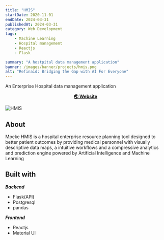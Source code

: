 ```yaml
---
title: "HMIS"
startDate: 2020-11-01
endDate: 2024-03-31
publishedAt: 2024-03-31
category: Web Development
tags: 
    - Machine Learning
    - Hospital management
    - Reactjs
    - Flask

summary: "A hostpital data management application"
banner: /images/banner/projects/hmis.png
alt: "Refinaid: Bridging the Gap with AI For Everyone"
---
```


An Enterprise Hospital data management application

<div align="center">
  <strong>
    <a href="https://mpekehmis.marascientific.com/">🌏 Website</a>
  </strong>
</div>

![HMIS](/images/banner/projects/hmis.png)

## About

Mpeke HMIS is a hospital enterprise resource planning tool designed to better patient outcomes by providing medical personnel with visually descriptive data maps, a intuitive workflows and a compressive analytics and prediction engine powered by Artificial Intelligence and Machine Learning

## Built with 

***Backend***
- Flask(API)
- Postgresql
- pandas

***Frontend***
- Reactjs
- Material UI
